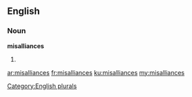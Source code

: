==English==

===Noun===
'''misalliances'''

# {{plural of|[[misalliance]]}}

[[Category:English plurals]]

[[ar:misalliances]]
[[fr:misalliances]]
[[ku:misalliances]]
[[my:misalliances]]